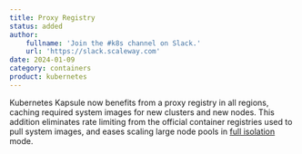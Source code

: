```yaml
---
title: Proxy Registry
status: added
author:
    fullname: 'Join the #k8s channel on Slack.'
    url: 'https://slack.scaleway.com'
date: 2024-01-09
category: containers
product: kubernetes
---
```


Kubernetes Kapsule now benefits from a proxy registry in all regions, caching required system images for new clusters and new nodes. 
This addition eliminates rate limiting from the official container registries used to pull system images, and eases scaling large node pools in [full isolation](https://www.scaleway.com/en/docs/containers/kubernetes/reference-content/secure-cluster-with-private-network/#what-is-the-difference-between-controlled-isolation-and-full-isolation) mode.

